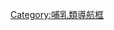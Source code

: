 {{Navbox with collapsible groups
| name = 真獸下綱
| title = [[真獸下綱]]
| state = {{{state|expanded}}}
| selected = {{{1|}}}
| bodyclass = hlist

| group1 = {{Nobold|<small>
* 界: [[動物界]]
* 門: [[脊索動物門]]
* 綱: [[哺乳綱]]
* 亞綱: [[獸亞綱]]
</small>}}
| list1 =
  {{Navbox|subgroup
  | group1 = [[合弓綱]]
  | list1 =
    {{Navbox|subgroup
    | list1 =
** 參見 [[Template:基底合弓綱|合弓綱]]
    | group2 = [[獸孔目]]
    | list2 =
      {{Navbox|subgroup
      | list1 =
** 參見 [[Template:獸孔目|獸孔目]]
      | group2 = [[犬齒獸亞目]]
      | list2 =
        {{Navbox|subgroup
        | list1 =
** 參見 [[Template:犬齒獸亞目|犬齒獸亞目]]
        | group2 = [[哺乳綱]]
        | list2 =
          {{Navbox|subgroup
          | list1 =
** 參見 [[Template:Basal mammals|哺乳綱]]
          | group2 = [[真獸下綱]]
          | list2 =
** 見下文↓
          }}
        }}
      }}
    }}
  }}

| group2 = [[真獸下綱]]
| abbr2 = E.
| image2 =
[[File:Juramaia_NT.jpg|140px|''Juramaia sinensis'']]
[[File:Leptictidium_nasutum2.jpg|140px|''Leptictidium nasutum'']]
[[File:Zalambdalestes_NT_small.jpg|140px|''Zalambdalestes lechei'']]
| list2 =
  {{Navbox|subgroup
  | group1 = [[真獸下綱|真<br>獸<br>下<br>綱]]
  | list1 =
    {{Navbox|subgroup
    | list1 =
* [[侏罗兽|侏羅獸屬]]
* {{le|蒙大拿掠獸屬|Montanalestes}}
* {{le|莫圖掠獸屬|Murtoilestes}}
* {{le|原肯納掠獸屬|Prokennalestes}}?
* {{le|無冠獸屬|Acristatherium}}
* {{le|鮑氏掠獸屬|Bobolestes}}
* {{le|德爾塔掠獸屬|Deltatherium}}
* {{le|Hyotheridium}}
* {{le|遠藤獸屬|Endotherium}}
* {{le|Protungulatum}}
    | list2 = {{Navbox|subgroup
    | group1 ={{le|Adapisoriculidae}}
    | list1 =
* {{le|Adapisoriculus}}
* {{le|非洲齒獸屬|Afrodon}}
* {{le|Bustylus}}
* {{le|Deccanolestes}}?
* {{le|Garatherium}}
* {{le|Remiculus}}?
* {{le|沙尼獸屬|Sahnitherium}}?
* {{le|Wyonycteris}}?
}}
    | group3 = {{link-en|亞洲掘蝟目|Asioryctitheria}}
    | list3 =
* {{link-en|篠山獸屬|Sasayamamylos}}
* {{link-en|于奇庫杜克齒獸屬|Uchkudukodon}}
* {{link-en|Daulestes}}
* {{link-en|Bulaklestes}}
* {{link-en|亞洲掘蝟屬|Asioryctes}}
* {{link-en|Kennalestes}}
* {{link-en|Ukhaatherium}}
    | group4 = {{link-en|對錐齒獸科|Didymoconidae}}
    | list4 =
* {{le|古對錐齒獸屬|Archaeoryctes}}
* {{le|Ardynictis}}
* {{le|對錐齒獸屬|Didymoconus}}
* {{le|湖南獸屬|Hunanictis}}
* {{le|Kennatherium}}
* {{le|聯合獸屬|Zeuctherium}}
    | group5 = [[麗蝟目]]
    | list5 =
      {{Navbox|subgroup
      | list1 =
* {{link-en|Gypsonictops}}
      | group2 = {{link-en|麗蝟科|Leptictidae}}
      | list2 =
* {{le|Amphigyion}}
* {{le|Gallolestes}}
* {{le|Labes|Labes (mammal)}}
* {{le|Lainodon}}
* {{le|Leptonysson}}
* {{le|Palaeictops}}
* {{le|Praolestes}}
* {{le|Wania}}
* {{le|Blacktops}}
* {{le|Ictopidium}}
* [[麗蝟屬]]
* {{le|Myrmecoboides}}
* {{le|Ongghonia}}
* {{le|Prodiacodon}}
* {{le|Protictops}}
      | group3 = {{link-en|偽象鼩科|Pseudorhyncocyonidae}}
      | list3 =
* {{le|Diaphyodectes}}
* [[長鼻跳鼠|長鼻跳鼠屬]]
* {{le|Phakodon}}
* {{le|偽象鼩屬|Pseudorhyncocyon}}
      }}
    | group6 = {{le|重褶齒蝟科|Zalambdalestidae}}
    | list6 =
* {{le|Alymlestes}}
* {{le|Anchilestes}}
* {{le|Barunlestes}}
* {{le|Beleutinus}}
* {{le|Kulbeckia}}
* [[重褶齒蝟屬]]
* {{link-en|張氏蝟屬|Zhangolestes}}
* {{link-en|Zofialestes}}
    | group7 = {{link-en|Zhelestidae}}
    | list7 =
* {{le|Alostera}}?
* {{le|Aspanlestes}}
* {{le|Avitotherium}}
* {{le|Borisodon}}
* {{le|Eoungulatum}}
* {{le|Eozhelestes}}
* {{le|Gallolestes}}
* {{le|Kharmerungulatum}}
* {{le|庫都克掠獸屬|Khuduklestes}}?
* {{le|Lainodon}}
* {{le|Mistralestes}}?
* {{le|Oxlestes}}?
* {{le|Paranyctoides}}?
* {{le|Parazhelestes}}
* {{le|Sheikhdzheilia}}
* {{le|Sorlestes}}
* {{le|Valentinella}}?
* {{le|Zhalmousia}}
* {{le|Zhelestes}}
    | group8 = {{link-en|白堊掠獸目|Cimolesta}}
    | list8 =
** 見下文↓
    | group9 = [[胎盤動物|胎盤類]]
    | list9 =
    {{Navbox|subgroup
    | group1 =[[大西洋獸類|大西洋真獸高目]]
    | list1 = {{Navbox|subgroup
    | list1 =
* '''[[非洲獸總目]]'''
    | group2 =[[異關節總目]]
    | list2 = {{Navbox|subgroup
| group1 =[[披毛目]]
    | list1 =
** 參見 [[Template:披毛目|披毛目]]
| group2 =[[有甲目]]
    | list2 =
** 參見 [[Template:有甲目|有甲目]]
}}}}
    | group2 =[[北方真兽高目]]
    | list2 = {{Navbox|subgroup
| list1 =
* '''[[勞亞獸總目]]'''
| group2 =[[靈長總目]]
| list2 = 
** 參見 [[Template:靈長總目|靈長總目]]
    }}}}
}}
  }}

| group3 = {{link-en|白堊掠獸目|Cimolesta}}
| abbr3 = C.
| image3 = 
 [[File:Buxolestes.jpg|140px|''Buxolestes'']]
[[File:Palaeosinopa_NT.jpg|140px|''Palaeosinopa didelphoides'']]
| list3 =
  {{Navbox|subgroup
  | group3 = {{link-en|白堊掠獸目|Cimolesta|白<br>堊<br>掠<br>獸<br>目}}
  | list3 =
    {{Navbox|subgroup
    | list1 =
* {{le|Alveugena}}
* {{le|Procerberus}}
    | group2 = {{le|大古蝟亞目|Pantolesta}}
    | list2 =
      {{Navbox|subgroup
      | list1 =
* {{le|Simidectes}}
      | group2 = {{link-en|大古蝟科|Pantolestidae}}
      | list2 =
* {{le|Amaramnis}}
* {{le|Aphronorus}}
* {{le|Bessoecetor}}
* {{le|Bisonalveus}}
* {{le|Coriphagus}}
* {{le|Pentacodon}}
* {{le|Bessoecetor}}
* {{le|Bogbia}}
* {{le|Bouffinomus}}
* {{le|Buxolestes}}
* {{le|Chadronia}}
* {{le|Galethylax}}
* {{le|Oboia}}
* {{le|Palaeosinopa}}
* {{le|Pagonomus}}
* {{le|大古蝟屬|Pantolestes}}
* {{le|Thelysia}}
* {{le|Todralestes}}
* {{le|Cryptopithecus}}
* {{le|Dyspterna}}
* {{le|Gobipithecus}}
* {{le|Kochictis}}
      | group3 = {{le|Paroxyclaenidae}}
      | list3 =
* {{le|Dulcidon}}
* {{le|Kiinkerishella}}
* {{le|Kopidodon}}
* {{le|Paraspaniella}}
* {{le|Paroxyclaenus}}
* {{le|Pugiodens}}
* {{le|Sororodon}}
* {{le|Spaniella}}
* {{le|Vulpavoides}}
* {{le|Euhookeria}}
* {{le|Fratrodon}}
* {{le|Merialus}}
      }}
    | group3 = {{le|白堊掠獸科|Cimolestidae}}
    | list3 =
* {{le|Altacreodus}}
* {{le|Ambilestes}}
* {{le|Scollardius}}
* {{le|Acmeodon}}
* {{le|Alveugena}}
* {{le|Avunculus}}
* {{le|Bagalestes}}
* {{le|白堊掠獸屬|Cimolestes}}
* {{le|Didelphodus}}
* {{le|Gelastops}}
* {{le|Ilerdoryctes}}
* {{le|Maelestes}}
* {{le|Procerberus}}
* {{le|Batodon}}
* {{le|Betonnia}}
* {{le|Chacopterygus}}
* {{le|Paleotomus}}
* {{le|Protentomodon}}
* {{le|Puercolestes}}
    | group4 = {{link-en|古掘蝟科|Palaeoryctidae}}
    | list4 =
* {{le|Aaptoryctes}}
* {{le|Aboletylestes}}
* {{le|始掘蝟屬|Eoryctes}}
* {{le|Lainoryctes}}
* {{le|Naranius}}
* {{le|古掘蝟屬|Palaeoryctes}}
* {{le|副掘蝟屬|Pararyctes}}
* {{le|Tsaganius}}
* {{le|Nuryctes}}
* {{le|Ottoryctes}}
* {{le|Pinoryctes}}
    | group5 = [[帶齒獸亞目]]
    | list5 =
      {{Navbox|subgroup
      | list1 =
* {{le|Alveugena}}
* {{le|Schowalteria}}
* {{le|Onychodectes}}
      | group2 = {{link-en|Conoryctidae}}
      | list2 =
* {{link-en|Conoryctella}}
* {{link-en|Huerfanodon}}
* {{link-en|尖紐獸屬|Conoryctes}}
      | group3 = {{link-en|柱齒獸科|Stylinodontidae}}
      | list3 =
* {{link-en|鍾健獸屬|Chungchienia}}
* {{link-en|Wortmania}}
* {{link-en|鸚鵡獸屬|Psittacotherium}}
* {{link-en|Ectoganus}}
* {{link-en|柱齒獸屬（Stylinodon）|Stylinodon|柱齒獸屬}}
      }}
    | group6 = {{link-en|裂齒目|Tillodontia}}
    | list6 =
* {{link-en|Azygonyx}}
* {{link-en|Basalina}}
* {{link-en|Benaius}}
* {{link-en|Dysnoetodon}}
* {{link-en|猴裂獸屬|Adapidium}}
* {{link-en|Esthonyx}}
* {{link-en|Megalesthonyx}}
* {{link-en|Tillodon}}
* {{le|Trogosus}}
* {{le|Franchaius}}
* {{le|肥後獸屬|Higotherium}}
* {{le|中間獸屬|Interogale}}
* {{le|官庄獸屬|Kuanchuanius}}
* {{le|羅佛寨獸屬|Lofochaius}}
* {{le|小尖獸屬|Meiostylodon}}
* {{le|Plesiesthonyx}}
* {{le|豐齒獸屬|Plethorodon}}
* {{le|簡齒獸屬|Simplodon}}
* {{le|豫裂獸屬|Yuesthonyx}}
    | group7 = [[全齒目|全齒亞目]]
    | list7 =
** 見下文↓
    }}
  }}

| group4 = [[全齒目|全齒亞目]]
| abbr4 = P.
| image4 =
[[File:Barylambda BW.jpg|140px|''Barylambda faberi'']]
[[File:Pantolambda NT copy.jpg|140px|''Pantolambda bathmodon'']]
| list4 =
  {{Navbox|subgroup
  | group2 = [[全齒目|全<br>齒<br>亞<br>目]]
  | list2 =
    {{Navbox|subgroup
    | list1 =
* {{le|阿爾西德道比尼獸屬|Alcidedorbignya}}
* {{le|Wanglia}}
    | group2 = {{le|階齒獸總科|Bemalambdoidea}}
    | list2 =
      {{Navbox|subgroup
      | group1 = {{le|階齒獸科|Bemalambdidae}}
      | list1 =
* {{le|階齒獸屬|Bemalambda}}
* {{le|Hypsilolambda}}
      | group2 = {{le|翼齒獸科|Harpyodidae}}
      | list2 =
* {{le|翼齒獸屬|Harpyodus}}
* {{le|迷獸屬|Dysnoetodon}}
      }}
    | group3 = {{link-en|冠齒獸科|Coryphodontidae}}
    | list3 =
* {{le|亞洲冠齒獸屬|Asiocoryphodon}}
* [[冠齒獸|冠齒獸屬]]
* {{le|真恐角獸屬|Eudinoceras}}
* {{le|異冠齒獸屬|Heterocoryphodon}}
* [[後冠齒獸|後冠齒獸屬]]
* {{le|元冠齒獸屬|Metacoryphodon}}
* {{le|原冠齒獸屬|Procoryphodon}}
    | group4 = {{link-en|全棱獸總科|Pantolambdoidea}}
    | list4 =
      {{Navbox|subgroup
      | list1 =
* {{le|巨脊齒獸屬|Titanoides}}
      | group2 = {{link-en|古脊齒獸科|Archaeolambdidae}}
      | list2 =
* {{le|古脊齒獸屬|Archaeolambda}}
* {{le|黑脊獸屬|Celaenolambda}}
* {{le|Tingolambda}}
      | group3 = {{link-en|笨腳獸科|Barylambdidae}}
      | list3 =
* [[笨腳獸|笨腳獸屬]]
* {{le|Haplolambda}}
* {{le|Ignatiolambda}}
* {{le|Leptolambda}}
      | group4 = {{link-en|Cyriacotheriidae}}
      | list4 =
* {{le|Cyriacotherium}}
* {{le|Presbytherium}}
      | group5 = {{link-en|全棱獸科|Pantolambdidae}}
      | list5 =
* {{le|Caenolambda}}
* [[全棱獸|全棱獸屬]]
      | group6 = {{le|全棱齒獸科|Pantolambdodontidae}}
      | list6 =
* {{le|全棱齒獸屬|Pantolambdodon}}
* {{le|雙脊獸屬|Dilambda}}
* {{le|南嶺獸屬|Nanlinglambda}}
      | group7 = {{link-en|牧獸科|Pastoralodontidae}}
      | list7 =
* {{le|牧獸屬|Pastoralodon}}
* {{le|谷齒獸屬|Convallisodon}}
* {{le|高脊獸屬|Altilambda}}
      }}
    }}
  }}
}}<noinclude>

{{Collapsible option}}
[[Category:哺乳類導航框]]
</noinclude>